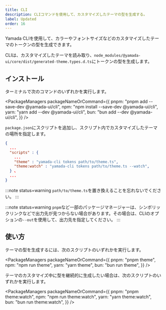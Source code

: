 ```yaml
---
title: CLI
description: CLIコマンドを使用して、カスタマイズしたテーマの型を生成する。
label: Updated
order: 16
---
```


Yamada CLIを使用して、カラーやフォントサイズなどのカスタマイズしたテーマのトークンの型を生成できます。

CLIは、カスタマイズしたテーマを読み取り、`node_modules/@yamada-ui/core/dist/generated-theme.types.d.ts`にトークンの型を生成します。

## インストール

ターミナルで次のコマンドのいずれかを実行します。

<PackageManagers
  packageNameOrCommand={{
    pnpm: "pnpm add --save-dev @yamada-ui/cli",
    npm: "npm install --save-dev @yamada-ui/cli",
    yarn: "yarn add --dev @yamada-ui/cli",
    bun: "bun add --dev @yamada-ui/cli",
  }}
/>

`package.json`にスクリプトを追加し、スクリプト内でカスタマイズしたテーマの場所を指定します。

```json title=package.json
{
  ...
  "scripts" : {
    ...
    "theme" : "yamada-cli tokens path/to/theme.ts",
    "theme:watch" : "yamada-cli tokens path/to/theme.ts --watch",
  } 、
  ...
}
```

:::note status=warning
`path/to/theme.ts`を置き換えることを忘れないでください。
:::

:::note status=warning
`pnpm`など一部のパッケージマネージャーは、シンボリックリンクなどで出力先が見つからない場合があります。その場合は、CLIのオプションの`--out`を使用して、出力先を指定してください。
:::

## 使い方

テーマの型を生成するには、次のスクリプトのいずれかを実行します。

<PackageManagers
  packageNameOrCommand={{
    pnpm: "pnpm theme",
    npm: "npm run theme",
    yarn: "yarn theme",
    bun: "bun run theme",
  }}
/>

テーマのカスタマイズ中に型を継続的に生成したい場合は、次のスクリプトのいずれかを実行します。

<PackageManagers
  packageNameOrCommand={{
    pnpm: "pnpm theme:watch",
    npm: "npm run theme:watch",
    yarn: "yarn theme:watch",
    bun: "bun run theme:watch",
  }}
/>
